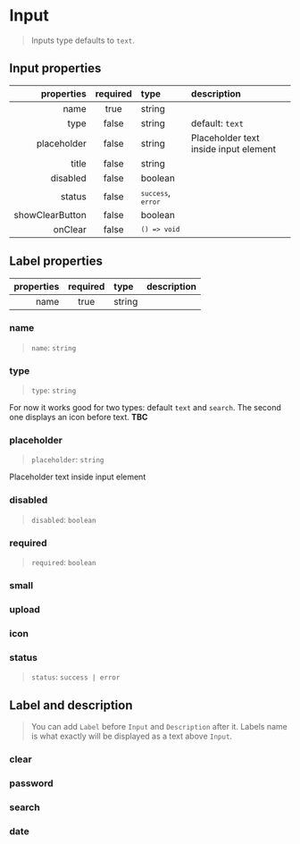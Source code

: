 
<Meta of={InputStories} />

# Input

> Inputs type defaults to `text`.

<Canvas>
  <Story of={InputStories.InputDefault} />
</Canvas>

## Input properties

|      properties | required | type                                         | description                           |
| --------------: | :------: | :------------------------------------------- | :------------------------------------ |
|            name |   true   | string                                       |                                       |
|            type |  false   | string                                       | default: `text`                       |
|     placeholder |  false   | string                                       | Placeholder text inside input element |
|           title |  false   | string                                       |                                       |
|        disabled |  false   | boolean                                      |                                       |
|          status |  false   | <code>`success`</code>, <code>`error`</code> |                                       |
| showClearButton |  false   | boolean                                      |                                       |
|         onClear |  false   | <code>`() => void`</code>                    |                                       |

## Label properties

| properties | required | type   | description |
| ---------: | :------: | :----- | :---------- |
|       name |   true   | string |             |

### name

> `name`: `string`

<Canvas>
  <Story of={InputStories.Name} />
</Canvas>

### type

> `type`: `string`

For now it works good for two types: default `text` and `search`. The second one displays an icon before text. **TBC**

<Canvas>
  <Story of={InputStories.Type} />
</Canvas>

### placeholder

> `placeholder`: `string`

Placeholder text inside input element

### disabled

> `disabled`: `boolean`

<Canvas>
  <Story of={InputStories.Disabled} />
</Canvas>

### required

> `required`: `boolean`

<Canvas>
  <Story of={InputStories.Required} />
</Canvas>

### small

<Canvas>
  <Story of={InputStories.Small} />
</Canvas>

### upload

<Canvas>
  <Story of={InputStories.UploadDefault} />
</Canvas>

### icon

<Canvas>
  <Story of={InputStories.Icon} />
</Canvas>

### status

> `status`: `success | error`

<Canvas>
  <Story of={InputStories.Status} />
</Canvas>

## Label and description

> You can add `Label` before `Input` and `Description` after it. Labels name is what exactly will be displayed as a text above `Input`.

<Canvas>
  <Story of={InputStories.LabelDescription} />
</Canvas>

### clear

<Canvas>
  <Story of={InputStories.Clear} />
</Canvas>

### password

<Canvas>
  <Story of={InputStories.Password} />
</Canvas>

### search

<Canvas>
  <Story of={InputStories.Search} />
</Canvas>

### date

<Canvas>
  <Story of={InputStories.Date} />
</Canvas>

